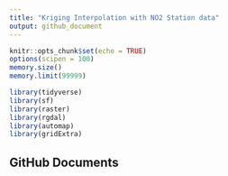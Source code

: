 ```yaml
---
title: "Kriging Interpolation with NO2 Station data"
output: github_document
---
```


```r
knitr::opts_chunk$set(echo = TRUE)
options(scipen = 100)
memory.size()
memory.limit(99999)

library(tidyverse)
library(sf)
library(raster)
library(rgdal)
library(automap)
library(gridExtra)
```

## GitHub Documents

